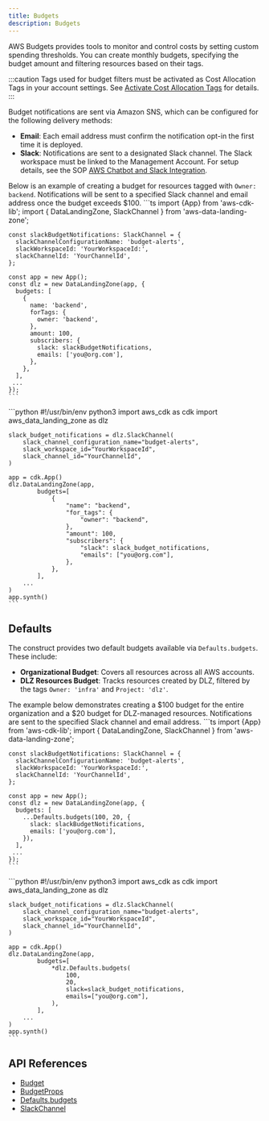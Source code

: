 ```yaml
---
title: Budgets
description: Budgets
---
```


AWS Budgets provides tools to monitor and control costs by setting custom spending thresholds. You can create monthly
budgets, specifying the budget amount and filtering resources based on their tags.

:::caution
Tags used for budget filters must be activated as Cost Allocation Tags in your account settings. See
[Activate Cost Allocation Tags](/components/account-management/tagging#activate-cost-allocation-tags) for details.
:::

Budget notifications are sent via Amazon SNS, which can be configured for the following delivery methods:
- **Email**: Each email address must confirm the notification opt-in the first time it is deployed.
- **Slack**: Notifications are sent to a designated Slack channel. The Slack workspace must be linked to the Management
Account. For setup details, see the SOP [AWS Chatbot and Slack Integration](sop-account-setup#aws-chatbot-and-slack-integration).

Below is an example of creating a budget for resources tagged with `Owner: backend`. Notifications will be sent to a
specified Slack channel and email address once the budget exceeds $100.
<DualCode>
  <Fragment slot="ts">
    ```ts
    import {App} from 'aws-cdk-lib';
    import { DataLandingZone, SlackChannel } from 'aws-data-landing-zone';

    const slackBudgetNotifications: SlackChannel = {
      slackChannelConfigurationName: 'budget-alerts',
      slackWorkspaceId: 'YourWorkspaceId:',
      slackChannelId: 'YourChannelId',
    };

    const app = new App();
    const dlz = new DataLandingZone(app, {
      budgets: [
        {
          name: 'backend',
          forTags: {
            owner: 'backend',
          },
          amount: 100,
          subscribers: {
            slack: slackBudgetNotifications,
            emails: ['you@org.com'],
          },
        },
      ],
     ...
    });
    ```
  </Fragment>
  <Fragment slot="python">
    ```python
    #!/usr/bin/env python3
    import aws_cdk as cdk
    import aws_data_landing_zone as dlz

    slack_budget_notifications = dlz.SlackChannel(
        slack_channel_configuration_name="budget-alerts",
        slack_workspace_id="YourWorkspaceId",
        slack_channel_id="YourChannelId",
    )

    app = cdk.App()
    dlz.DataLandingZone(app,
            budgets=[
                {
                    "name": "backend",
                    "for_tags": {
                        "owner": "backend",
                    },
                    "amount": 100,
                    "subscribers": {
                        "slack": slack_budget_notifications,
                        "emails": ["you@org.com"],
                    },
                },
            ],
        ...
    )
    app.synth()
    ```
  </Fragment>
</DualCode>

## Defaults

The construct provides two default budgets available via `Defaults.budgets`. These include:
- **Organizational Budget**: Covers all resources across all AWS accounts.
- **DLZ Resources Budget**: Tracks resources created by DLZ, filtered by the tags `Owner: 'infra'` and `Project: 'dlz'`.

The example below demonstrates creating a $100 budget for the entire organization and a $20 budget for DLZ-managed
resources. Notifications are sent to the specified Slack channel and email address.
<DualCode>
  <Fragment slot="ts">
    ```ts
    import {App} from 'aws-cdk-lib';
    import { DataLandingZone, SlackChannel } from 'aws-data-landing-zone';

    const slackBudgetNotifications: SlackChannel = {
      slackChannelConfigurationName: 'budget-alerts',
      slackWorkspaceId: 'YourWorkspaceId:',
      slackChannelId: 'YourChannelId',
    };

    const app = new App();
    const dlz = new DataLandingZone(app, {
      budgets: [
        ...Defaults.budgets(100, 20, {
          slack: slackBudgetNotifications,
          emails: ['you@org.com'],
        }),
      ],
     ...
    });
    ```
  </Fragment>
  <Fragment slot="python">
    ```python
    #!/usr/bin/env python3
    import aws_cdk as cdk
    import aws_data_landing_zone as dlz

    slack_budget_notifications = dlz.SlackChannel(
        slack_channel_configuration_name="budget-alerts",
        slack_workspace_id="YourWorkspaceId",
        slack_channel_id="YourChannelId",
    )

    app = cdk.App()
    dlz.DataLandingZone(app,
            budgets=[
                *dlz.Defaults.budgets(
                    100,
                    20,
                    slack=slack_budget_notifications,
                    emails=["you@org.com"],
                ),
            ],
        ...
    )
    app.synth()
    ```
  </Fragment>
</DualCode>

## API References
- [Budget](/reference/api#dlzbudget)
- [BudgetProps](/reference/api#dlzbudgetprops)
- [Defaults.budgets](/reference/api#aws-data-landing-zone.Defaults.budgets)
- [SlackChannel](/reference/api#slackchannel)